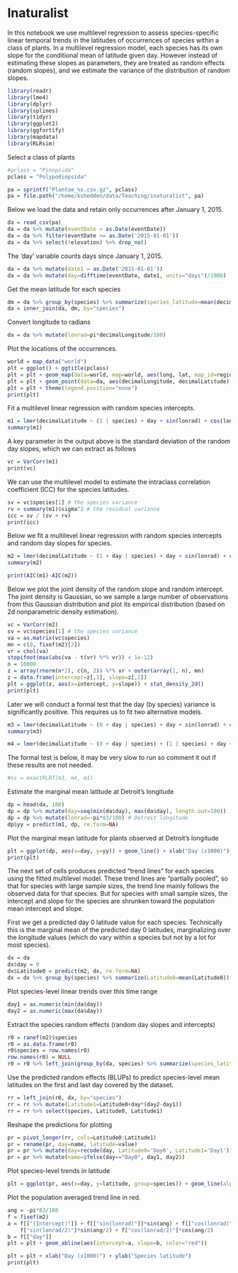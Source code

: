 # Inaturalist

In this notebook we use multilevel regression to assess species-specific linear temporal trends in the latitudes of occurrences of species within a class of plants.  In a multilevel regression model, each species has its own slope for the conditional mean of latitude given day.  However instead of estimating these slopes as parameters, they are treated as random effects (random slopes), and we estimate the variance of the distribution of random slopes.

```r
library(readr)
library(lme4)
library(dplyr)
library(splines)
library(tidyr)
library(ggplot2)
library(ggfortify)
library(mapdata)
library(RLRsim)
```

Select a class of plants

```r
#pclass = "Pinopsida"
pclass = "Polypodiopsida"

pa = sprintf("Plantae_%s.csv.gz", pclass)
pa = file.path("/home/kshedden/data/Teaching/inaturalist", pa)
```

Below we load the data and retain only occurrences after January 1, 2015.

```r
da = read_csv(pa)
da = da %>% mutate(eventDate = as.Date(eventDate))
da = da %>% filter(eventDate >= as.Date('2015-01-01'))
da = da %>% select(!elevation) %>% drop_na()
```

The 'day' variable counts days since January 1, 2015.

```r
da = da %>% mutate(date1 = as.Date('2015-01-01'))
da = da %>% mutate(day=difftime(eventDate, date1, units="days")/1000)
```

Get the mean latitude for each species

```r
dm = da %>% group_by(species) %>% summarize(species_latitude=mean(decimalLatitude))
da = inner_join(da, dm, by="species")
```

Convert longitude to radians

```r
da = da %>% mutate(lonrad=pi*decimalLongitude/180)
```

Plot the locations of the occurrences.

```r
world = map_data("world")
plt = ggplot() + ggtitle(pclass)
plt = plt + geom_map(data=world, map=world, aes(long, lat, map_id=region, fill="grey"))
plt = plt + geom_point(data=da, aes(decimalLongitude, decimalLatitude), alpha=0.2)
plt = plt + theme(legend.position="none")
print(plt)
```

Fit a multilevel linear regression with random species intercepts. 

```r
m1 = lmer(decimalLatitude ~ (1 | species) + day + sin(lonrad) + cos(lonrad) + sin(lonrad/2) + cos(lonrad/2), da)
summary(m1)
```
A key parameter in the output above is the standard deviation of the random day slopes, which we can extract as follows

```r
vc = VarCorr(m1)
print(vc)
```
We can use the multilevel model to estimate the intraclass correlation coefficient (ICC) for the species latitudes.

```r
sv = vc$species[1] # the species variance
rv = summary(m1)$sigma^2 # the residual variance
icc = sv / (sv + rv)
print(icc)
```
 
Below we fit a multilevel linear regression with random species intercepts and random day slopes for species.

```r
m2 = lmer(decimalLatitude ~ (1 + day | species) + day + sin(lonrad) + cos(lonrad) + sin(lonrad/2) + cos(lonrad/2), da)
summary(m2)
```

```r
print(AIC(m1)-AIC(m2))
```

Below we plot the joint density of the random slope and random intercept.  The joint density is Gaussian, so we sample a large number of observations from this Gaussian distribution and plot its empirical distribution (based on 2d nonparametric density estimation).

```r
vc = VarCorr(m2)
sv = vc$species[1] # the species variance
va = as.matrix(vc$species)
mn = c(0, fixef(m2)[2])
vr = chol(va)
stopifnot(max(abs(va - t(vr) %*% vr)) < 1e-12)
n = 10000
z = array(rnorm(n*2), c(n, 2)) %*% vr + outer(array(1, n), mn)
z = data.frame(intercept=z[,1], slope=z[,2])
plt = ggplot(z, aes(x=intercept, y=slope)) + stat_density_2d()
print(plt)
```

Later we will conduct a formal test that the day (by species) variance is significantly positive. This requires us to fit two alternative models.

```r
m3 = lmer(decimalLatitude ~ (0 + day | species) + day + sin(lonrad) + cos(lonrad) + sin(lonrad/2) + cos(lonrad/2), da)
summary(m3)
```

```r
m4 = lmer(decimalLatitude ~ (0 + day | species) + (1 | species) + day + sin(lonrad) + cos(lonrad) + sin(lonrad/2) + cos(lonrad/2), da)
```

The formal test is below, it may be very slow to run so comment it out if these results are not needed.

```r
#ss = exactRLRT(m3, m4, m1)
```

Estimate the marginal mean latitude at Detroit's longitude

```r
dp = head(da, 100)
dp = dp %>% mutate(day=seq(min(da$day), max(da$day), length.out=100))
dp = dp %>% mutate(lonrad=-pi*83/180) # Detroit longitude
dp$yy = predict(m1, dp, re.form=NA)
```

Plot the marginal mean latitude for plants observed at Detroit's longitude 

```r
plt = ggplot(dp, aes(x=day, y=yy)) + geom_line() + xlab("Day (x1000)") + ylab("Marginal mean latitude")
print(plt)
```

The next set of cells produces predicted "trend lines" for each species using the fitted multilevel model.  These trend lines are "partially pooled", so that for species with large sample sizes, the trend line mainly follows the observed data for that species.  But for species with small sample sizes, the intercept and slope for the species are shrunken toward the population mean intercept and slope.

First we get a predicted day 0 latitude value for each species.  Technically this is the marginal mean of the predicted day 0 latitudes, marginalizing over the longitude values (which do vary within a species but not by a lot for most species).

```r
dx = da
dx$day = 0
dx$Latitude0 = predict(m2, dx, re.form=NA)
dx = dx %>% group_by(species) %>% summarize(Latitude0=mean(Latitude0))
```

Plot species-level linear trends over this time range

```r
day1 = as.numeric(min(da$day))
day2 = as.numeric(max(da$day))
```

Extract the species random effects (random day slopes and intercepts)

```r
r0 = ranef(m2)$species
r0 = as.data.frame(r0)
r0$species = row.names(r0)
row.names(r0) = NULL
r0 = r0 %>% left_join(group_by(da, species) %>% summarize(species_latitude=mean(species_latitude)))
```

Use the predicted random effects (BLUPs) to predict species-level mean latitudes on the first and last day covered by the dataset.

```r
rr = left_join(r0, dx, by="species")
rr = rr %>% mutate(Latitude1=Latitude0+day*(day2-day1))
rr = rr %>% select(species, Latitude0, Latitude1)
```

Reshape the predictions for plotting

```r
pr = pivot_longer(rr, cols=Latitude0:Latitude1)
pr = rename(pr, day=name, latitude=value)
pr = pr %>% mutate(day=recode(day, Latitude0='Day0', Latitude1='Day1'))
pr = pr %>% mutate(name=ifelse(day=="Day0", day1, day2))
```

Plot species-level trends in latitude

```r
plt = ggplot(pr, aes(x=day, y=latitude, group=species)) + geom_line(alpha=0.2)
```

Plot the population averaged trend line in red.

```r
ang = -pi*83/180
f = fixef(m2)
a = f[["(Intercept)"]] + f[["sin(lonrad)"]]*sin(ang) + f[["cos(lonrad)"]]*cos(ang) +
    f["sin(lonrad/2)"]*sin(ang/2) + f["cos(lonrad/2)"]*cos(ang/2)
b = f[["day"]]
plt = plt + geom_abline(aes(intercept=a, slope=b, color="red"))
```

```r
plt = plt + xlab("Day (x1000)") + ylab("Species latitude")
print(plt)
```
